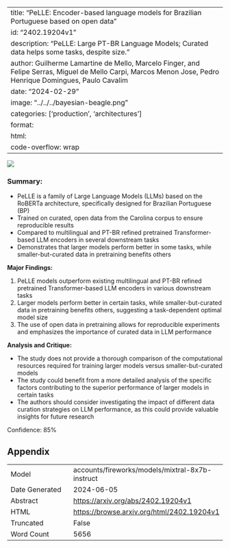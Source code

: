 
---
title: "PeLLE: Encoder-based language models for Brazilian Portuguese based on open data"
id: "2402.19204v1"
description: "PeLLE: Large PT-BR Language Models; Curated data helps some tasks, despite size."
author: Guilherme Lamartine de Mello, Marcelo Finger, and Felipe Serras, Miguel de Mello Carpi, Marcos Menon Jose, Pedro Henrique Domingues, Paulo Cavalim
date: "2024-02-29"
image: "../../../bayesian-beagle.png"
categories: ['production', 'architectures']
format:
  html:
    code-overflow: wrap
---

![](../../../bayesian-beagle.png)

### Summary:

- PeLLE is a family of Large Language Models (LLMs) based on the RoBERTa architecture, specifically designed for Brazilian Portuguese (BP)
- Trained on curated, open data from the Carolina corpus to ensure reproducible results
- Compared to multilingual and PT-BR refined pretrained Transformer-based LLM encoders in several downstream tasks
- Demonstrates that larger models perform better in some tasks, while smaller-but-curated data in pretraining benefits others

**Major Findings:**

1. PeLLE models outperform existing multilingual and PT-BR refined pretrained Transformer-based LLM encoders in various downstream tasks
2. Larger models perform better in certain tasks, while smaller-but-curated data in pretraining benefits others, suggesting a task-dependent optimal model size
3. The use of open data in pretraining allows for reproducible experiments and emphasizes the importance of curated data in LLM performance

**Analysis and Critique:**

- The study does not provide a thorough comparison of the computational resources required for training larger models versus smaller-but-curated models
- The study could benefit from a more detailed analysis of the specific factors contributing to the superior performance of larger models in certain tasks
- The authors should consider investigating the impact of different data curation strategies on LLM performance, as this could provide valuable insights for future research

Confidence: 85%

## Appendix

|          |          |
|----------|----------|
| Model     | accounts/fireworks/models/mixtral-8x7b-instruct       |
| Date Generated     | 2024-06-05       |
| Abstract | [https://arxiv.org/abs/2402.19204v1](https://arxiv.org/abs/2402.19204v1)        |
| HTML     | [https://browse.arxiv.org/html/2402.19204v1](https://browse.arxiv.org/html/2402.19204v1)       |
| Truncated       | False       |
| Word Count       | 5656       |
